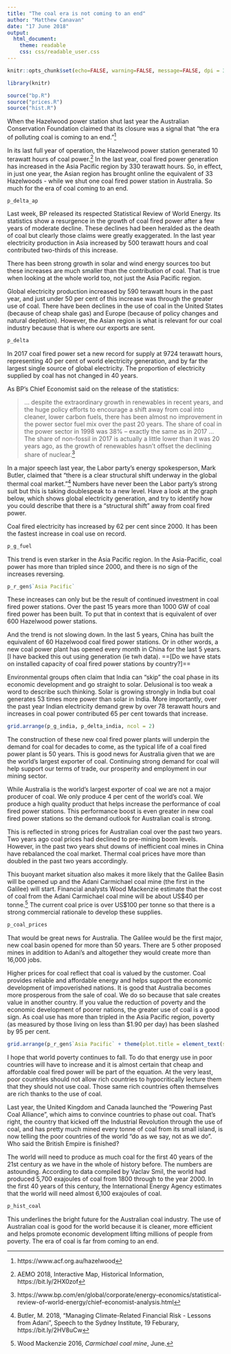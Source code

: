 ```yaml
---
title: "The coal era is not coming to an end"
author: "Matthew Canavan"
date: "17 June 2018"
output:
  html_document:
    theme: readable 
    css: css/readable_user.css 
---
```


```r

knitr::opts_chunk$set(echo=FALSE, warning=FALSE, message=FALSE, dpi = 300, fig.height = 4)

library(knitr)

source("bp.R")
source("prices.R")
source("hist.R")
```

When the Hazelwood power station shut last year the Australian Conservation Foundation claimed that its closure was a signal that "the era of polluting coal is coming to an end."[^acf]

In its last full year of operation, the Hazelwood power station generated 10 terawatt hours of coal power.[^aemo] In the last year, coal fired power generation has increased in the Asia Pacific region by 330 terawatt hours. So, in effect, in just one year, the Asian region has brought online the equivalent of 33 Hazelwoods - while we shut one coal fired power station in Australia. So much for the era of coal coming to an end.

```r
p_delta_ap
```

Last week, BP released its respected Statistical Review of World Energy. Its statistics show a resurgence in the growth of coal fired power after a few years of moderate decline. These declines had been heralded as the death of coal but clearly those claims were greatly exaggerated. In the last year electricity production in Asia increased by 500 terawatt hours and coal contributed two-thirds of this increase. 

There has been strong growth in solar and wind energy sources too but these increases are much smaller than the contribution of coal. That is true when looking at the whole world too, not just the Asia Pacific region. 

Global electricity production increased by 590 terawatt hours in the past year, and just under 50 per cent of this increase was through the greater use of coal. There have been declines in the use of coal in the United States (because of cheap shale gas) and Europe (because of policy changes and natural depletion). However, the Asian region is what is relevant for our coal industry because that is where our exports are sent. 

```r
p_delta
```

In 2017 coal fired power set a new record for supply at 9724 terawatt hours, representing 40 per cent of world electricity generation, and by far the largest single source of global electricity. The proportion of electricity supplied by coal has not changed in 40 years. 

As BP's Chief Economist said on the release of the statistics: 

> ... despite the extraordinary growth in renewables in recent years, and the huge policy efforts to encourage a shift away from coal into cleaner, lower carbon fuels, there has been almost no improvement in the power sector fuel mix over the past 20 years. The share of coal in the power sector in 1998 was 38% – exactly the same as in 2017 ... The share of non-fossil in 2017 is actually a little lower than it was 20 years ago, as the growth of renewables hasn’t offset the declining share of nuclear.[^bp]

In a major speech last year, the Labor party's energy spokesperson, Mark Butler, claimed that "there is a clear structural shift underway in the global thermal coal market."[^butler] Numbers have never been the Labor party's strong suit but this is taking doublespeak to a new level. Have a look at the graph below, which shows global electricity generation, and try to identify how you could describe that there is a "structural shift" away from coal fired power. 

Coal fired electricity has increased by 62 per cent since 2000. It has been the fastest increase in coal use on record.

```r
p_g_fuel
```

This trend is even starker in the Asia Pacific region. In the Asia-Pacific, coal power has more than tripled since 2000, and there is no sign of the increases reversing.

```r
p_r_gen$`Asia Pacific`
```

These increases can only but be the result of continued investment in coal fired power stations. Over the past 15 years more than 1000 GW of coal fired power has been built. To put that in context that is equivalent of over 600 Hazelwood power stations. 

And the trend is not slowing down. In the last 5 years, China has built the equivalent of 60 Hazelwood coal fired power stations. Or in other words, a new coal power plant has opened every month in China for the last 5 years. [I have backed this out using generation (ie twh data). ==[Do we have stats on installed capacity of coal fired power stations by country?]==

Environmental groups often claim that India can "skip" the coal phase in its economic development and go straight to solar. Delusional is too weak a word to describe such thinking. Solar is growing strongly in India but coal generates 53 times more power than solar in India. More importantly, over the past year Indian electricity demand grew by over 78 terawatt hours and increases in coal power contributed 65 per cent towards that increase.  


```r
grid.arrange(p_g_india, p_delta_india, ncol = 2)
```

The construction of these new coal fired power plants will underpin the demand for coal for decades to come, as the typical life of a coal fired power plant is 50 years. This is good news for Australia given that we are the world's largest exporter of coal. Continuing strong demand for coal will help support our terms of trade, our prosperity and employment in our mining sector. 

While Australia is the world's largest exporter of coal we are not a major producer of coal. We only produce 4 per cent of the world's coal. We produce a high quality product that helps increase the performance of coal fired power stations. This performance boost is even greater in new coal fired power stations so the demand outlook for Australian coal is strong. 

This is reflected in strong prices for Australian coal over the past two years. Two years ago coal prices had declined to pre-mining boom levels. However, in the past two years shut downs of inefficient coal mines in China have rebalanced the coal market. Thermal coal prices have more than doubled in the past two years accordingly. 

This buoyant market situation also makes it more likely that the Galilee Basin will be opened up and the Adani Carmichael coal mine (the first in the Galilee) will start. Financial analysts Wood Mackenzie estimate that the cost of coal from the Adani Carmichael coal mine will be about US\$40 per tonne.[^wood] The current coal price is over US\$100 per tonne so that there is a strong commercial rationale to develop these supplies.  
 
```r
p_coal_prices
```

That would be great news for Australia. The Galilee would be the first major, new coal basin opened for more than 50 years. There are 5 other proposed mines in addition to Adani's and altogether they would create more than 16,000 jobs.

Higher prices for coal reflect that coal is valued by the customer. Coal provides reliable and affordable energy and helps support the economic development of impoverished nations. It is good that Australia becomes more prosperous from the sale of coal. We do so because that sale creates value in another country. If you value the reduction of poverty and the economic development of poorer nations, the greater use of coal is a good sign. As coal use has more than tripled in the Asia Pacific region, poverty (as measured by those living on less than $1.90 per day) has been slashed by 95 per cent. 

```r
grid.arrange(p_r_gen$`Asia Pacific` + theme(plot.title = element_text(size = 9), plot.subtitle = element_text(size = 8), plot.caption = element_text(size = 7)), p_pov_ap + theme(plot.title = element_text(size = 9), plot.subtitle = element_text(size = 8), plot.caption = element_text(size = 7)), ncol = 2)
```

I hope that world poverty continues to fall. To do that energy use in poor countries will have to increase and it is almost certain that cheap and affordable coal fired power will be part of the equation. At the very least, poor countries should not allow rich countries to hypocritically lecture them that they should not use coal. Those same rich countries often themselves are rich thanks to the use of coal. 

Last year, the United Kingdom and Canada launched the "Powering Past Coal Alliance", which aims to convince countries to phase out coal. That's right, the country that kicked off the Industrial Revolution through the use of coal, and has pretty much mined every tonne of coal from its small island, is now telling the poor countries of the world "do as we say, not as we do". Who said the British Empire is finished? 

The world will need to produce as much coal for the first 40 years of the 21st century as we have in the whole of history before. The numbers are astounding. According to data compiled by Vaclav Smil, the world had produced 5,700 exajoules of coal from 1800 through to the year 2000. In the first 40 years of this century, the International Energy Agency estimates that the world will need almost 6,100 exajoules of coal.

```r
p_hist_coal
```

This underlines the bright future for the Australian coal industry. The use of Australian coal is good for the world because it is cleaner, more efficient and helps promote economic development lifting millions of people from poverty. The era of coal is far from coming to an end.  



[^acf]: https://www.acf.org.au/hazelwood

[^aemo]: AEMO 2018, Interactive Map, Historical Information, https://bit.ly/2HX0zof

[^bp]: https://www.bp.com/en/global/corporate/energy-economics/statistical-review-of-world-energy/chief-economist-analysis.html

[^butler]: Butler, M. 2018, "Managing Climate-Related Financial Risk - Lessons from Adani", Speech to the Sydney Institute, 19 Feburary, https://bit.ly/2HV8uCw

[^wood]: Wood Mackenzie 2016, *Carmichael coal mine*, June. 
